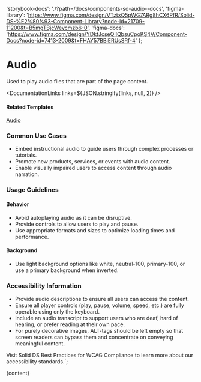

  'storybook-docs': './?path=/docs/components-sd-audio--docs',
  'figma-library':
    'https://www.figma.com/design/VTztxQ5pWG7ARg8hCX6PfR/Solid-DS-%E2%80%93-Component-Library?node-id=21709-11200&t=B5mgTBjcWeycmzb6-0',
  'figma-docs':
    'https://www.figma.com/design/YDktJcseQIIQbsuCpoKS4V/Component-Docs?node-id=7413-2009&t=FHAY57BBiERUsSRf-4'
};

# Audio

Used to play audio files that are part of the page content.

<DefaultStory />

<DocumentationLinks links=${JSON.stringify(links, null, 2)} />

#### Related Templates

[Audio](./?path=/docs/templates-audio--docs)

### Common Use Cases

- Embed instructional audio to guide users through complex processes or tutorials.
- Promote new products, services, or events with audio content.
- Enable visually impaired users to access content through audio narration.

### Usage Guidelines

#### Behavior

- Avoid autoplaying audio as it can be disruptive.
- Provide controls to allow users to play and pause.
- Use appropriate formats and sizes to optimize loading times and performance.

#### Background

- Use light background options like white, neutral-100, primary-100, or use a primary background when inverted.

### Accessibility Information

- Provide audio descriptions to ensure all users can access the content.
- Ensure all player controls (play, pause, volume, speed, etc.) are fully operable using only the keyboard.
- Include an audio transcript to support users who are deaf, hard of hearing, or prefer reading at their own pace.
- For purely decorative images, ALT-tags should be left empty so that screen readers can bypass them and concentrate on conveying meaningful content.

Visit <sd-link href="https://www.figma.com/design/VTztxQ5pWG7ARg8hCX6PfR/Solid-DS-%E2%80%93-Component-Library?node-id=38262-58412&t=1qhfYXrbNhSCYCzZ-4" target="_blank">Solid DS Best Practices for WCAG Compliance</sd-link> to learn more about our accessibility standards.`;

<Meta title="Components/sd-audio/Overview" />

<OverviewFormatter story={SdAudioStories.Default}>{content}</OverviewFormatter>
